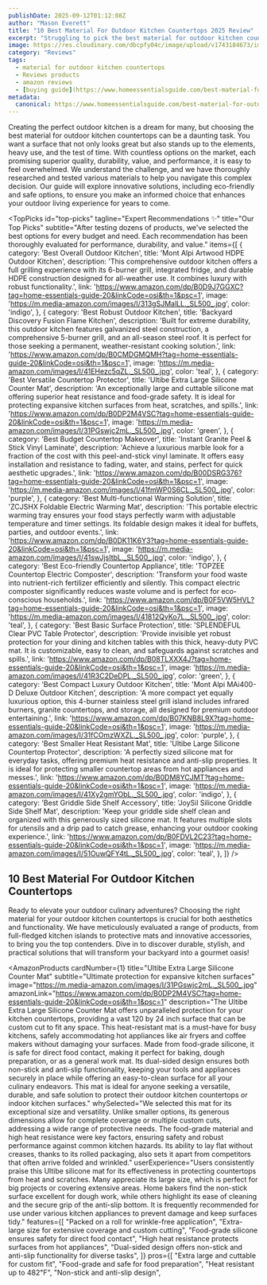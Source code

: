 ```yaml
---
publishDate: 2025-09-12T01:12:08Z
author: "Mason Everett"
title: "10 Best Material For Outdoor Kitchen Countertops 2025 Review"
excerpt: "Struggling to pick the best material for outdoor kitchen countertops We tested top options to help you find durable and stylish choices for your home."
image: https://res.cloudinary.com/dbcpfy04c/image/upload/v1743184673/images_k6zam3.png
category: "Reviews"
tags:
  - material for outdoor kitchen countertops
  - Reviews products
  - amazon reviews
  - [buying guide](https://www.homeessentialsguide.com/best-material-for-outdoor-kitchen-cabinets)
metadata:
  canonical: https://www.homeessentialsguide.com/best-material-for-outdoor-kitchen-countertops
---
```



Creating the perfect outdoor kitchen is a dream for many, but choosing the best material for outdoor kitchen countertops can be a daunting task. You want a surface that not only looks great but also stands up to the elements, heavy use, and the test of time. With countless options on the market, each promising superior quality, durability, value, and performance, it is easy to feel overwhelmed. We understand the challenge, and we have thoroughly researched and tested various materials to help you navigate this complex decision. Our guide will explore innovative solutions, including eco-friendly and safe options, to ensure you make an informed choice that enhances your outdoor living experience for years to come.

<TopPicks
  id="top-picks"
  tagline="Expert Recommendations ✨"
  title="Our Top Picks"
  subtitle="After testing dozens of products, we've selected the best options for every budget and need. Each recommendation has been thoroughly evaluated for performance, durability, and value."
  items={[
    {
      category: 'Best Overall Outdoor Kitchen',
      title: 'Mont Alpi Artwood HDPE Outdoor Kitchen',
      description: 'This comprehensive outdoor kitchen offers a full grilling experience with its 6-burner grill, integrated fridge, and durable HDPE construction designed for all-weather use. It combines luxury with robust functionality.',
      link: 'https://www.amazon.com/dp/B0D9J7GGXC?tag=home-essentials-guide-20&linkCode=osi&th=1&psc=1',
      image: 'https://m.media-amazon.com/images/I/313gSJMalLL._SL500_.jpg',
      color: 'indigo',
    },
    {
      category: 'Best Robust Outdoor Kitchen',
      title: 'Backyard Discovery Fusion Flame Kitchen',
      description: 'Built for extreme durability, this outdoor kitchen features galvanized steel construction, a comprehensive 5-burner grill, and an all-season steel roof. It is perfect for those seeking a permanent, weather-resistant cooking solution.',
      link: 'https://www.amazon.com/dp/B0CMDGMQMH?tag=home-essentials-guide-20&linkCode=osi&th=1&psc=1',
      image: 'https://m.media-amazon.com/images/I/41EHezc5qZL._SL500_.jpg',
      color: 'teal',
    },
    {
      category: 'Best Versatile Countertop Protector',
      title: 'Ultibe Extra Large Silicone Counter Mat',
      description: 'An exceptionally large and cuttable silicone mat offering superior heat resistance and food-grade safety. It is ideal for protecting expansive kitchen surfaces from heat, scratches, and spills.',
      link: 'https://www.amazon.com/dp/B0DP2M4VSC?tag=home-essentials-guide-20&linkCode=osi&th=1&psc=1',
      image: 'https://m.media-amazon.com/images/I/31PGswjc2mL._SL500_.jpg',
      color: 'green',
    },
    {
      category: 'Best Budget Countertop Makeover',
      title: 'Instant Granite Peel & Stick Vinyl Laminate',
      description: 'Achieve a luxurious marble look for a fraction of the cost with this peel-and-stick vinyl laminate. It offers easy installation and resistance to fading, water, and stains, perfect for quick aesthetic upgrades.',
      link: 'https://www.amazon.com/dp/B00DSRG376?tag=home-essentials-guide-20&linkCode=osi&th=1&psc=1',
      image: 'https://m.media-amazon.com/images/I/41fmWP0S6CL._SL500_.jpg',
      color: 'purple',
    },
    {
      category: 'Best Multi-functional Warming Solution',
      title: 'ZCJSHX Foldable Electric Warming Mat',
      description: 'This portable electric warming tray ensures your food stays perfectly warm with adjustable temperature and timer settings. Its foldable design makes it ideal for buffets, parties, and outdoor events.',
      link: 'https://www.amazon.com/dp/B0DK11K6Y3?tag=home-essentials-guide-20&linkCode=osi&th=1&psc=1',
      image: 'https://m.media-amazon.com/images/I/41swJjsItbL._SL500_.jpg',
      color: 'indigo',
    },
    {
      category: 'Best Eco-friendly Countertop Appliance',
      title: 'TOPZEE Countertop Electric Composter',
      description: 'Transform your food waste into nutrient-rich fertilizer efficiently and silently. This compact electric composter significantly reduces waste volume and is perfect for eco-conscious households.',
      link: 'https://www.amazon.com/dp/B0F5VW5HVL?tag=home-essentials-guide-20&linkCode=osi&th=1&psc=1',
      image: 'https://m.media-amazon.com/images/I/41812QyKo7L._SL500_.jpg',
      color: 'teal',
    },
    {
      category: 'Best Basic Surface Protection',
      title: 'SPLENDEFUL Clear PVC Table Protector',
      description: 'Provide invisible yet robust protection for your dining and kitchen tables with this thick, heavy-duty PVC mat. It is customizable, easy to clean, and safeguards against scratches and spills.',
      link: 'https://www.amazon.com/dp/B08TLXXX4J?tag=home-essentials-guide-20&linkCode=osi&th=1&psc=1',
      image: 'https://m.media-amazon.com/images/I/41R3C2DeDPL._SL500_.jpg',
      color: 'green',
    },
    {
      category: 'Best Compact Luxury Outdoor Kitchen',
      title: 'Mont Alpi MAi400-D Deluxe Outdoor Kitchen',
      description: 'A more compact yet equally luxurious option, this 4-burner stainless steel grill island includes infrared burners, granite countertops, and storage, all designed for premium outdoor entertaining.',
      link: 'https://www.amazon.com/dp/B07KNB8L9X?tag=home-essentials-guide-20&linkCode=osi&th=1&psc=1',
      image: 'https://m.media-amazon.com/images/I/31fCOmzWXZL._SL500_.jpg',
      color: 'purple',
    },
    {
      category: 'Best Smaller Heat Resistant Mat',
      title: 'Ultibe Large Silicone Countertop Protector',
      description: 'A perfectly sized silicone mat for everyday tasks, offering premium heat resistance and anti-slip properties. It is ideal for protecting smaller countertop areas from hot appliances and messes.',
      link: 'https://www.amazon.com/dp/B0DM8YCJMT?tag=home-essentials-guide-20&linkCode=osi&th=1&psc=1',
      image: 'https://m.media-amazon.com/images/I/41Xy2gmYObL._SL500_.jpg',
      color: 'indigo',
    },
    {
      category: 'Best Griddle Side Shelf Accessory',
      title: 'JoySil Silicone Griddle Side Shelf Mat',
      description: 'Keep your griddle side shelf clean and organized with this generously sized silicone mat. It features multiple slots for utensils and a drip pad to catch grease, enhancing your outdoor cooking experience.',
      link: 'https://www.amazon.com/dp/B0FDVL2C23?tag=home-essentials-guide-20&linkCode=osi&th=1&psc=1',
      image: 'https://m.media-amazon.com/images/I/51OuwQFY4tL._SL500_.jpg',
      color: 'teal',
    },
  ]}
/>

## 10 Best Material For Outdoor Kitchen Countertops

Ready to elevate your outdoor culinary adventures? Choosing the right material for your outdoor kitchen countertops is crucial for both aesthetics and functionality. We have meticulously evaluated a range of products, from full-fledged kitchen islands to protective mats and innovative accessories, to bring you the top contenders. Dive in to discover durable, stylish, and practical solutions that will transform your backyard into a gourmet oasis!

<AmazonProducts
  cardNumber={1}
  title="Ultibe Extra Large Silicone Counter Mat"
  subtitle="Ultimate protection for expansive kitchen surfaces"
  image="https://m.media-amazon.com/images/I/31PGswjc2mL._SL500_.jpg"
  amazonLink="https://www.amazon.com/dp/B0DP2M4VSC?tag=home-essentials-guide-20&linkCode=osi&th=1&psc=1"
  description="The Ultibe Extra Large Silicone Counter Mat offers unparalleled protection for your kitchen countertops, providing a vast 120 by 24 inch surface that can be custom cut to fit any space. This heat-resistant mat is a must-have for busy kitchens, safely accommodating hot appliances like air fryers and coffee makers without damaging your surfaces. Made from food-grade silicone, it is safe for direct food contact, making it perfect for baking, dough preparation, or as a general work mat. Its dual-sided design ensures both non-stick and anti-slip functionality, keeping your tools and appliances securely in place while offering an easy-to-clean surface for all your culinary endeavors. This mat is ideal for anyone seeking a versatile, durable, and safe solution to protect their outdoor kitchen countertops or indoor kitchen surfaces."
  whySelected="We selected this mat for its exceptional size and versatility. Unlike smaller options, its generous dimensions allow for complete coverage or multiple custom cuts, addressing a wide range of protective needs. The food-grade material and high heat resistance were key factors, ensuring safety and robust performance against common kitchen hazards. Its ability to lay flat without creases, thanks to its rolled packaging, also sets it apart from competitors that often arrive folded and wrinkled."
  userExperience="Users consistently praise this Ultibe silicone mat for its effectiveness in protecting countertops from heat and scratches. Many appreciate its large size, which is perfect for big projects or covering extensive areas. Home bakers find the non-stick surface excellent for dough work, while others highlight its ease of cleaning and the secure grip of the anti-slip bottom. It is frequently recommended for use under various kitchen appliances to prevent damage and keep surfaces tidy."
  features={[
    "Packed on a roll for wrinkle-free application",
    "Extra-large size for extensive coverage and custom cutting",
    "Food-grade silicone ensures safety for direct food contact",
    "High heat resistance protects surfaces from hot appliances",
    "Dual-sided design offers non-stick and anti-slip functionality for diverse tasks",
  ]}
  pros={[
    "Extra large and cuttable for custom fit",
    "Food-grade and safe for food preparation",
    "Heat resistant up to 482℉",
    "Non-stick and anti-slip design",
